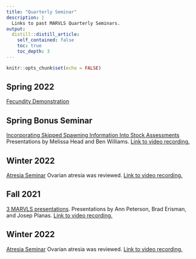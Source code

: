 ```yaml
---
title: "Quarterly Seminar"
description: |
  Links to past MARVLS Quarterly Seminars.
output:
  distill::distill_article:
    self_contained: false
    toc: true
    toc_depth: 3
---
```



```r
knitr::opts_chunk$set(echo = FALSE)
```

## Spring 2022

[Fecundity Demonstration](https://docs.google.com/presentation/d/1pKRdlB0pn80qT71JR62B5uIGBCOrHC5b/edit?usp=sharing&ouid=108568510384864967669&rtpof=true&sd=true) 

## Spring Bonus Seminar

[ Incorporating Skipped Spawning Information Into Stock Assessments
](https://drive.google.com/file/d/1278usjKv9imhh7Q3gMQD44AZGsO5Ibyf/view?usp=sharing) 
Presentations by Melissa Head and Ben Williams. [Link to video recording.](https://drive.google.com/file/d/1ngLmiJj13knnHngQAnMiVck-LVcVJOyA/view?usp=sharing)


## Winter 2022

[Atresia Seminar](https://drive.google.com/drive/u/0/folders/12pJTfdT_uXUvx-E2qLbUMRcj-lyfKl71) Ovarian atresia was reviewed. [Link to video recording.](https://drive.google.com/file/d/1T250SwiMsvwZ3tVZLUbe2JYaeDmUciCT/view?usp=sharing) 


## Fall 2021

[3 MARVLS presentations](https://drive.google.com/drive/folders/1H6bQ1I6GYeJAW0iFx3N2lHHHKZ0FdcLk?usp=sharing). Presentations by Ann Peterson, Brad Erisman, and Josep Planas. [Link to video recording.](https://drive.google.com/file/d/1cok6g7cCWfdXcuEPy3RELdHIk6v5ilAc/view?usp=sharing)

## Winter 2022

[Atresia Seminar](https://drive.google.com/drive/u/0/folders/12pJTfdT_uXUvx-E2qLbUMRcj-lyfKl71) Ovarian atresia was reviewed. [Link to video recording.](https://drive.google.com/file/d/1T250SwiMsvwZ3tVZLUbe2JYaeDmUciCT/view?usp=sharing) 


